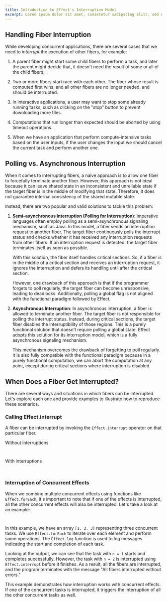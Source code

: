 ```yaml
---
title: Introduction to Effect's Interruption Model
excerpt: Lorem ipsum dolor sit amet, consetetur sadipscing elitr, sed diam nonumy eirmod tempor invidunt ut labore.
---
```


## Handling Fiber Interruption

While developing concurrent applications, there are several cases that we need to _interrupt_ the execution of other fibers, for example:

1. A parent fiber might start some child fibers to perform a task, and later the parent might decide that, it doesn't need the result of some or all of the child fibers.

2. Two or more fibers start race with each other. The fiber whose result is computed first wins, and all other fibers are no longer needed, and should be interrupted.

3. In interactive applications, a user may want to stop some already running tasks, such as clicking on the "stop" button to prevent downloading more files.

4. Computations that run longer than expected should be aborted by using timeout operations.

5. When we have an application that perform compute-intensive tasks based on the user inputs, if the user changes the input we should cancel the current task and perform another one.

## Polling vs. Asynchronous Interruption

When it comes to interrupting fibers, a naive approach is to allow one fiber to forcefully terminate another fiber. However, this approach is not ideal because it can leave shared state in an inconsistent and unreliable state if the target fiber is in the middle of modifying that state. Therefore, it does not guarantee internal consistency of the shared mutable state.

Instead, there are two popular and valid solutions to tackle this problem:

1. **Semi-asynchronous Interruption (Polling for Interruption)**: Imperative languages often employ polling as a semi-asynchronous signaling mechanism, such as Java. In this model, a fiber sends an interruption request to another fiber. The target fiber continuously polls the interrupt status and checks whether it has received any interruption requests from other fibers. If an interruption request is detected, the target fiber terminates itself as soon as possible.

   With this solution, the fiber itself handles critical sections. So, if a fiber is in the middle of a critical section and receives an interruption request, it ignores the interruption and defers its handling until after the critical section.

   However, one drawback of this approach is that if the programmer forgets to poll regularly, the target fiber can become unresponsive, leading to deadlocks. Additionally, polling a global flag is not aligned with the functional paradigm followed by Effect.

2. **Asynchronous Interruption**: In asynchronous interruption, a fiber is allowed to terminate another fiber. The target fiber is not responsible for polling the interrupt status. Instead, during critical sections, the target fiber disables the interruptibility of those regions. This is a purely functional solution that doesn't require polling a global state. Effect adopts this solution for its interruption model, which is a fully asynchronous signaling mechanism.

   This mechanism overcomes the drawback of forgetting to poll regularly. It is also fully compatible with the functional paradigm because in a purely functional computation, we can abort the computation at any point, except during critical sections where interruption is disabled.

## When Does a Fiber Get Interrupted?

There are several ways and situations in which fibers can be interrupted. Let's explore each one and provide examples to illustrate how to reproduce these scenarios.

### Calling Effect.interrupt

A fiber can be interrupted by invoking the `Effect.interrupt` operator on that particular fiber.

Without interruptions

<Tabs>
<Tab>

```ts file=<rootDir>/src/concurrency/interruption-model/without-interruptions-gen.ts

```

</Tab>
<Tab>

```ts file=<rootDir>/src/concurrency/interruption-model/without-interruptions-pipe.ts

```

</Tab>
</Tabs>

With interruptions

<Tabs>
<Tab>

```ts {6} file=<rootDir>/src/concurrency/interruption-model/with-interruptions-gen.ts

```

</Tab>
<Tab>

```ts {5} file=<rootDir>/src/concurrency/interruption-model/with-interruptions-pipe.ts

```

</Tab>
</Tabs>

### Interruption of Concurrent Effects

When we combine multiple concurrent effects using functions like `Effect.forEach`, it's important to note that if one of the effects is interrupted, all the other concurrent effects will also be interrupted. Let's take a look at an example:

<Tabs>
<Tab>

```ts file=<rootDir>/src/concurrency/interruption-model/concurrent-gen.ts

```

</Tab>
<Tab>

```ts file=<rootDir>/src/concurrency/interruption-model/concurrent-pipe.ts

```

</Tab>
</Tabs>

In this example, we have an array `[1, 2, 3]` representing three concurrent tasks. We use `Effect.forEach` to iterate over each element and perform some operations. The `Effect.log` function is used to log messages indicating the start and completion of each task.

Looking at the output, we can see that the task with `n = 1` starts and completes successfully. However, the task with `n = 2` is interrupted using `Effect.interrupt` before it finishes. As a result, all the fibers are interrupted, and the program terminates with the message "All fibers interrupted without errors."

This example demonstrates how interruption works with concurrent effects. If one of the concurrent tasks is interrupted, it triggers the interruption of all the other concurrent tasks as well.
